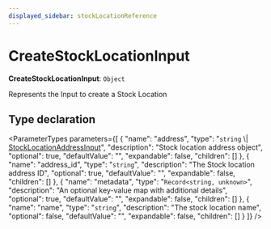 ```yaml
---
displayed_sidebar: stockLocationReference
---
```



# CreateStockLocationInput

 **CreateStockLocationInput**: `Object`

Represents the Input to create a Stock Location

## Type declaration

<ParameterTypes parameters={[
  {
    "name": "address",
    "type": "`string` \\| [StockLocationAddressInput](StockLocationAddressInput.mdx)",
    "description": "Stock location address object",
    "optional": true,
    "defaultValue": "",
    "expandable": false,
    "children": []
  },
  {
    "name": "address_id",
    "type": "`string`",
    "description": "The Stock location address ID",
    "optional": true,
    "defaultValue": "",
    "expandable": false,
    "children": []
  },
  {
    "name": "metadata",
    "type": "`Record<string, unknown>`",
    "description": "An optional key-value map with additional details",
    "optional": true,
    "defaultValue": "",
    "expandable": false,
    "children": []
  },
  {
    "name": "name",
    "type": "`string`",
    "description": "The stock location name",
    "optional": false,
    "defaultValue": "",
    "expandable": false,
    "children": []
  }
]} />
